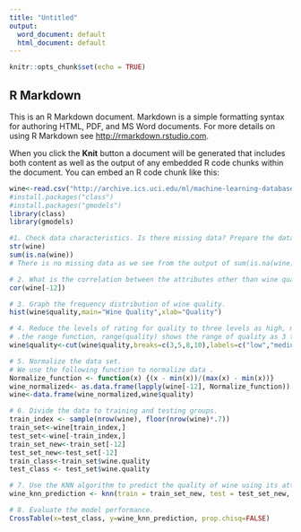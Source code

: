 ---
title: "Untitled"
output:
  word_document: default
  html_document: default
---

```{r setup, include=FALSE}
knitr::opts_chunk$set(echo = TRUE)
```

## R Markdown

This is an R Markdown document. Markdown is a simple formatting syntax for authoring HTML, PDF, and MS Word documents. For more details on using R Markdown see <http://rmarkdown.rstudio.com>.

When you click the **Knit** button a document will be generated that includes both content as well as the output of any embedded R code chunks within the document. You can embed an R code chunk like this:

```{r}
wine<-read.csv("http://archive.ics.uci.edu/ml/machine-learning-databases/wine-quality/winequality-white.csv",sep=";",header=T)
#install.packages("class")
#install.packages("gmodels")
library(class)
library(gmodels)

```
```{r}
#1. Check data characteristics. Is there missing data? Prepare the data for analysis.
str(wine)
sum(is.na(wine))
# There is no missing data as we see from the output of sum(is.na(wine))
```
```{r}
# 2. What is the correlation between the attributes other than wine quality?
cor(wine[-12])
```
```{r}
# 3. Graph the frequency distribution of wine quality.
hist(wine$quality,main="Wine Quality",xlab="Quality")
```
```{r}
# 4. Reduce the levels of rating for quality to three levels as high, medium and low.
# .the range function, range(quality) shows the range of quality as 3 to 9. We will allocate levels as explained .low to ratings 3 and 4 , medium to ratings 5,6 and 7, and high to ratings 8 and 9.
wine$quality<-cut(wine$quality,breaks=c(3,5,8,10),labels=c("low","medium","high"),right=FALSE)

```
```{r}
# 5. Normalize the data set.
# We use the following function to normalize data .
Normalize_function <- function(x) {(x - min(x))/(max(x) - min(x))}
wine_normalized<- as.data.frame(lapply(wine[-12], Normalize_function))
wine<-data.frame(wine_normalized,wine$quality)
```
```{r}
# 6. Divide the data to training and testing groups.
train_index <- sample(nrow(wine), floor(nrow(wine)*.7))
train_set<-wine[train_index,]
test_set<-wine[-train_index,]
train_set_new<-train_set[-12]
test_set_new<-test_set[-12]
train_class<-train_set$wine.quality
test_class <- test_set$wine.quality
```
```{r}
# 7. Use the KNN algorithm to predict the quality of wine using its attributes.
wine_knn_prediction <- knn(train = train_set_new, test = test_set_new, cl= train_class, k = 3) 
```
```{r}
# 8. Evaluate the model performance.
CrossTable(x=test_class, y=wine_knn_prediction, prop.chisq=FALSE)
```


